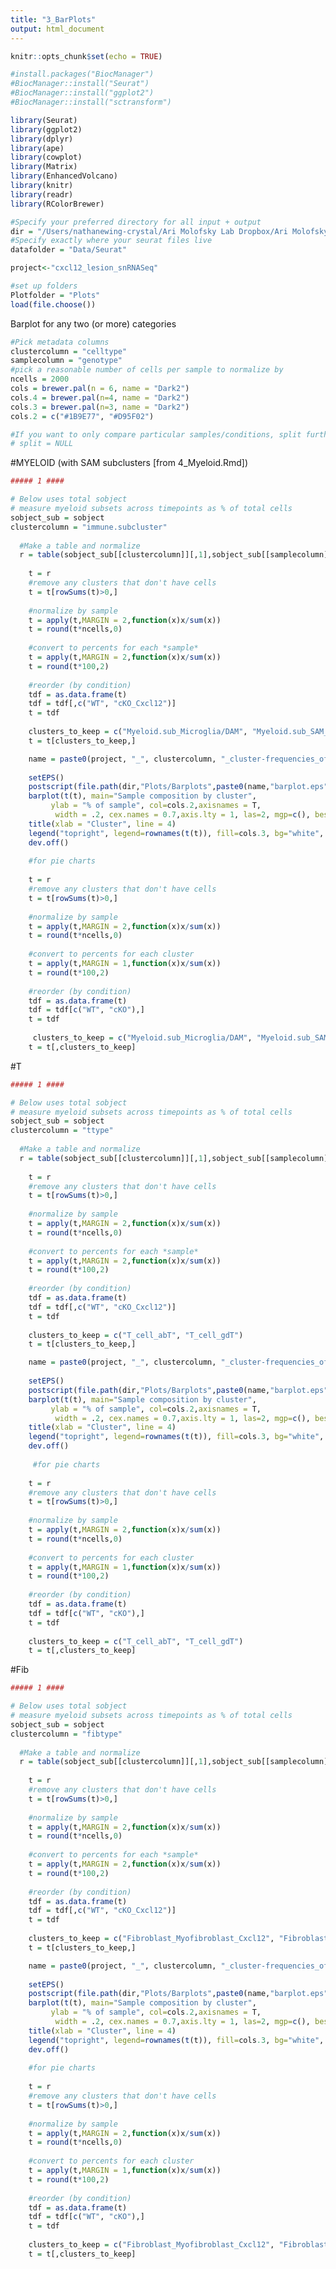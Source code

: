 ```yaml
---
title: "3_BarPlots"
output: html_document
---
```


```r
knitr::opts_chunk$set(echo = TRUE)
```

```r
#install.packages("BiocManager")
#BiocManager::install("Seurat")
#BiocManager::install("ggplot2")
#BiocManager::install("sctransform")

library(Seurat)
library(ggplot2)
library(dplyr)
library(ape)
library(cowplot)
library(Matrix)
library(EnhancedVolcano)
library(knitr)
library(readr)
library(RColorBrewer)

#Specify your preferred directory for all input + output
dir = "/Users/nathanewing-crystal/Ari Molofsky Lab Dropbox/Ari Molofsky Lab Team Folder/Nathan Ewing-Crystal/RNASeq/Lesion snRNASeq 3 Cxcl12/seurat"
#Specify exactly where your seurat files live
datafolder = "Data/Seurat"

project<-"cxcl12_lesion_snRNASeq"  

#set up folders
Plotfolder = "Plots"
load(file.choose())
```

Barplot for any two (or more) categories

```r
#Pick metadata columns
clustercolumn = "celltype"
samplecolumn = "genotype"
#pick a reasonable number of cells per sample to normalize by
ncells = 2000 
cols = brewer.pal(n = 6, name = "Dark2")
cols.4 = brewer.pal(n=4, name = "Dark2")
cols.3 = brewer.pal(n=3, name = "Dark2")
cols.2 = c("#1B9E77", "#D95F02")

#If you want to only compare particular samples/conditions, split further by another metadata column: 
# split = NULL
```

#MYELOID (with SAM subclusters [from 4_Myeloid.Rmd])
```r
##### 1 ####

# Below uses total sobject
# measure myeloid subsets across timepoints as % of total cells
sobject_sub = sobject
clustercolumn = "immune.subcluster"
  
  #Make a table and normalize
  r = table(sobject_sub[[clustercolumn]][,1],sobject_sub[[samplecolumn]][,1])
    
    t = r  
    #remove any clusters that don't have cells
    t = t[rowSums(t)>0,]
    
    #normalize by sample
    t = apply(t,MARGIN = 2,function(x)x/sum(x))
    t = round(t*ncells,0)
    
    #convert to percents for each *sample*
    t = apply(t,MARGIN = 2,function(x)x/sum(x))
    t = round(t*100,2)
    
    #reorder (by condition)
    tdf = as.data.frame(t)
    tdf = tdf[,c("WT", "cKO_Cxcl12")]
    t = tdf
    
    clusters_to_keep = c("Myeloid.sub_Microglia/DAM", "Myeloid.sub_SAM_0", "Myeloid.sub_SAM_1", "Myeloid.sub_SAM_2", "Myeloid.sub_SAM_3", "Myeloid.sub_PVM/BAM", "Myeloid.sub_Monocytes_DCs_1", "Myeloid.sub_Monocytes_DCs_2", "Myeloid.sub_ECM_Mac")
    t = t[clusters_to_keep,]

    name = paste0(project, "_", clustercolumn, "_cluster-frequencies_of_total")
    
    setEPS()
    postscript(file.path(dir,"Plots/Barplots",paste0(name,"barplot.eps")))
    barplot(t(t), main="Sample composition by cluster",
         ylab = "% of sample", col=cols.2,axisnames = T,
          width = .2, cex.names = 0.7,axis.lty = 1, las=2, mgp=c(), beside=TRUE)
    title(xlab = "Cluster", line = 4)
    legend("topright", legend=rownames(t(t)), fill=cols.3, bg="white", inset=c(0.02, 0.02))
    dev.off()
    
    #for pie charts
    
    t = r  
    #remove any clusters that don't have cells
    t = t[rowSums(t)>0,]
    
    #normalize by sample
    t = apply(t,MARGIN = 2,function(x)x/sum(x))
    t = round(t*ncells,0)
    
    #convert to percents for each cluster
    t = apply(t,MARGIN = 1,function(x)x/sum(x))
    t = round(t*100,2)
    
    #reorder (by condition)
    tdf = as.data.frame(t)
    tdf = tdf[c("WT", "cKO"),]
    t = tdf
    
     clusters_to_keep = c("Myeloid.sub_Microglia/DAM", "Myeloid.sub_SAM_0", "Myeloid.sub_SAM_1", "Myeloid.sub_SAM_2", "Myeloid.sub_SAM_3", "Myeloid.sub_PVM/BAM", "Myeloid.sub_Monocytes_DCs_1", "Myeloid.sub_Monocytes_DCs_2", "Myeloid.sub_ECM_Mac")
    t = t[,clusters_to_keep]
```

#T
```r
##### 1 ####

# Below uses total sobject
# measure myeloid subsets across timepoints as % of total cells
sobject_sub = sobject
clustercolumn = "ttype"
  
  #Make a table and normalize
  r = table(sobject_sub[[clustercolumn]][,1],sobject_sub[[samplecolumn]][,1])
    
    t = r  
    #remove any clusters that don't have cells
    t = t[rowSums(t)>0,]
    
    #normalize by sample
    t = apply(t,MARGIN = 2,function(x)x/sum(x))
    t = round(t*ncells,0)
    
    #convert to percents for each *sample*
    t = apply(t,MARGIN = 2,function(x)x/sum(x))
    t = round(t*100,2)
    
    #reorder (by condition)
    tdf = as.data.frame(t)
    tdf = tdf[,c("WT", "cKO_Cxcl12")]
    t = tdf
    
    clusters_to_keep = c("T_cell_abT", "T_cell_gdT")
    t = t[clusters_to_keep,]

    name = paste0(project, "_", clustercolumn, "_cluster-frequencies_of_total")
    
    setEPS()
    postscript(file.path(dir,"Plots/Barplots",paste0(name,"barplot.eps")))
    barplot(t(t), main="Sample composition by cluster",
         ylab = "% of sample", col=cols.2,axisnames = T,
          width = .2, cex.names = 0.7,axis.lty = 1, las=2, mgp=c(), beside=TRUE)
    title(xlab = "Cluster", line = 4)
    legend("topright", legend=rownames(t(t)), fill=cols.3, bg="white", inset=c(0.02, 0.02))
    dev.off()
    
     #for pie charts
    
    t = r  
    #remove any clusters that don't have cells
    t = t[rowSums(t)>0,]
    
    #normalize by sample
    t = apply(t,MARGIN = 2,function(x)x/sum(x))
    t = round(t*ncells,0)
    
    #convert to percents for each cluster
    t = apply(t,MARGIN = 1,function(x)x/sum(x))
    t = round(t*100,2)
    
    #reorder (by condition)
    tdf = as.data.frame(t)
    tdf = tdf[c("WT", "cKO"),]
    t = tdf
    
    clusters_to_keep = c("T_cell_abT", "T_cell_gdT")
    t = t[,clusters_to_keep]
```


#Fib
```r
##### 1 ####

# Below uses total sobject
# measure myeloid subsets across timepoints as % of total cells
sobject_sub = sobject
clustercolumn = "fibtype"
  
  #Make a table and normalize
  r = table(sobject_sub[[clustercolumn]][,1],sobject_sub[[samplecolumn]][,1])
    
    t = r  
    #remove any clusters that don't have cells
    t = t[rowSums(t)>0,]
    
    #normalize by sample
    t = apply(t,MARGIN = 2,function(x)x/sum(x))
    t = round(t*ncells,0)
    
    #convert to percents for each *sample*
    t = apply(t,MARGIN = 2,function(x)x/sum(x))
    t = round(t*100,2)
    
    #reorder (by condition)
    tdf = as.data.frame(t)
    tdf = tdf[,c("WT", "cKO_Cxcl12")]
    t = tdf
    
    clusters_to_keep = c("Fibroblast_Myofibroblast_Cxcl12", "Fibroblast_Late_inner", "Fibroblast_Lymphocyte_interactive", "Fibroblast_Pial", "Fibroblast_Arachnoid_1", "Fibroblast_Arachnoid_2", "Fibroblast_Altered_dural_1", "Fibroblast_Altered_dural_2", "Fibroblast_Osteoblast_1", "Fibroblast_Osteoblast_2")
    t = t[clusters_to_keep,]

    name = paste0(project, "_", clustercolumn, "_cluster-frequencies_of_total")
    
    setEPS()
    postscript(file.path(dir,"Plots/Barplots",paste0(name,"barplot.eps")))
    barplot(t(t), main="Sample composition by cluster",
         ylab = "% of sample", col=cols.2,axisnames = T,
          width = .2, cex.names = 0.7,axis.lty = 1, las=2, mgp=c(), beside=TRUE)
    title(xlab = "Cluster", line = 4)
    legend("topright", legend=rownames(t(t)), fill=cols.3, bg="white", inset=c(0.02, 0.02))
    dev.off()
    
    #for pie charts
    
    t = r  
    #remove any clusters that don't have cells
    t = t[rowSums(t)>0,]
    
    #normalize by sample
    t = apply(t,MARGIN = 2,function(x)x/sum(x))
    t = round(t*ncells,0)
    
    #convert to percents for each cluster
    t = apply(t,MARGIN = 1,function(x)x/sum(x))
    t = round(t*100,2)
    
    #reorder (by condition)
    tdf = as.data.frame(t)
    tdf = tdf[c("WT", "cKO"),]
    t = tdf
    
    clusters_to_keep = c("Fibroblast_Myofibroblast_Cxcl12", "Fibroblast_Late_inner", "Fibroblast_Lymphocyte_interactive", "Fibroblast_Pial", "Fibroblast_Arachnoid_1", "Fibroblast_Arachnoid_2", "Fibroblast_Altered_dural_1", "Fibroblast_Altered_dural_2", "Fibroblast_Osteoblast_1", "Fibroblast_Osteoblast_2")
    t = t[,clusters_to_keep]
```

